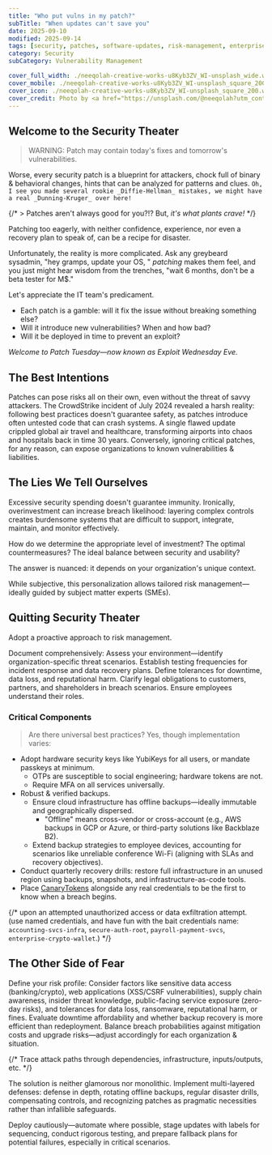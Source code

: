 ```yaml
---
title: "Who put vulns in my patch?"
subTitle: "When updates can't save you"
date: 2025-09-10
modified: 2025-09-14
tags: [security, patches, software-updates, risk-management, enterprise-it]
category: Security
subCategory: Vulnerability Management

cover_full_width: ./neeqolah-creative-works-u8Kyb3ZV_WI-unsplash_wide.webp
cover_mobile: ./neeqolah-creative-works-u8Kyb3ZV_WI-unsplash_square_200.webp
cover_icon: ./neeqolah-creative-works-u8Kyb3ZV_WI-unsplash_square_200.webp
cover_credit: Photo by <a href="https://unsplash.com/@neeqolah?utm_content=creditCopyText&utm_medium=referral&utm_source=unsplash">Neeqolah Creative Works</a> on <a href="https://unsplash.com/photos/a-multicolored-sculpture-of-a-fish-on-a-white-background-u8Kyb3ZV_WI?utm_content=creditCopyText&utm_medium=referral&utm_source=unsplash">Unsplash</a>
---
```


## Welcome to the Security Theater

<blockquote class="inset">
WARNING: Patch may contain today's fixes and tomorrow's vulnerabilities.
</blockquote>

Worse, every security patch is a blueprint for attackers, chock full of binary & behavioral changes, hints that can be analyzed for patterns and clues. `Oh, I see you made several rookie _Diffie-Hellman_ mistakes, we might have a real _Dunning-Kruger_ over here!`

{/* > Patches aren't always good for you?!? But, _it's what plants crave!_ */}

Patching too eagerly, with neither confidence, experience, nor even a recovery plan to speak of, can be a recipe for disaster.



Unfortunately, the reality is more complicated. Ask any greybeard sysadmin, "hey gramps, update your OS,  " _patching_ makes them feel, and you just might hear wisdom from the trenches, "wait 6 months, don't be a beta tester for M$."


Let's appreciate the IT team's predicament. 

- Each patch is a gamble: will it fix the issue without breaking something else?
- Will it introduce new vulnerabilities? When and how bad?
- Will it be deployed in time to prevent an exploit?


_Welcome to Patch Tuesday—now known as Exploit Wednesday Eve._

## The Best Intentions

Patches can pose risks all on their own, even without the threat of savvy attackers. The CrowdStrike incident of July 2024 revealed a harsh reality: following best practices doesn't guarantee safety, as patches introduce often untested code that can crash systems. A single flawed update crippled global air travel and healthcare, transforming airports into chaos and hospitals back in time 30 years. Conversely, ignoring critical patches, for any reason, can expose organizations to known vulnerabilities & liabilities.

## The Lies We Tell Ourselves

Excessive security spending doesn't guarantee immunity. Ironically, overinvestment can increase breach likelihood: layering complex controls creates burdensome systems that are difficult to support, integrate, maintain, and monitor effectively.

How do we determine the appropriate level of investment? The optimal countermeasures? The ideal balance between security and usability?

The answer is nuanced: it depends on your organization's unique context.

While subjective, this personalization allows tailored risk management—ideally guided by subject matter experts (SMEs).

## Quitting Security Theater

Adopt a proactive approach to risk management.

Document comprehensively: Assess your environment—identify organization-specific threat scenarios. Establish testing frequencies for incident response and data recovery plans. Define tolerances for downtime, data loss, and reputational harm. Clarify legal obligations to customers, partners, and shareholders in breach scenarios. Ensure employees understand their roles.

### Critical Components

> Are there universal best practices? Yes, though implementation varies:

- Adopt hardware security keys like YubiKeys for all users, or mandate passkeys at minimum.
  - OTPs are susceptible to social engineering; hardware tokens are not.
  - Require MFA on all services universally.
- Robust & verified backups.
  - Ensure cloud infrastructure has offline backups—ideally immutable and geographically dispersed.
    - "Offline" means cross-vendor or cross-account (e.g., AWS backups in GCP or Azure, or third-party solutions like Backblaze B2).
  - Extend backup strategies to employee devices, accounting for scenarios like unreliable conference Wi-Fi (aligning with SLAs and recovery objectives).
- Conduct quarterly recovery drills: restore full infrastructure in an unused region using backups, snapshots, and infrastructure-as-code tools.
- Place [CanaryTokens](https://canarytokens.org/) alongside any real credentials to be the first to know when a breach begins.

{/* upon an attempted unauthorized access or data exfiltration attempt. (use named credentials, and have fun with the bait credentials name: `accounting-svcs-infra`, `secure-auth-root`, `payroll-payment-svcs`, `enterprise-crypto-wallet`.) */}

## The Other Side of Fear

Define your risk profile: Consider factors like sensitive data access (banking/crypto), web applications (XSS/CSRF vulnerabilities), supply chain awareness, insider threat knowledge, public-facing service exposure (zero-day risks), and tolerances for data loss, ransomware, reputational harm, or fines. Evaluate downtime affordability and whether backup recovery is more efficient than redeployment. Balance breach probabilities against mitigation costs and upgrade risks—adjust accordingly for each organization & situation.

{/* Trace attack paths through dependencies, infrastructure, inputs/outputs, etc. */}

The solution is neither glamorous nor monolithic. Implement multi-layered defenses: defense in depth, rotating offline backups, regular disaster drills, compensating controls, and recognizing patches as pragmatic necessities rather than infallible safeguards.

Deploy cautiously—automate where possible, stage updates with labels for sequencing, conduct rigorous testing, and prepare fallback plans for potential failures, especially in critical scenarios.
